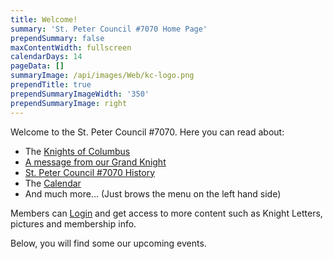 ```yaml
---
title: Welcome!
summary: 'St. Peter Council #7070 Home Page'
prependSummary: false
maxContentWidth: fullscreen
calendarDays: 14
pageData: []
summaryImage: /api/images/Web/kc-logo.png
prependTitle: true
prependSummaryImageWidth: '350'
prependSummaryImage: right
---
```


Welcome to the St. Peter Council #7070.  Here you can read about:
* The [Knights of Columbus](/Membership/WhoAreTheKnights) 
* [A message from our Grand Knight](/OurCouncil/Welcome) 
* [St. Peter Council #7070 History](OurCouncil/History)
* The [Calendar](Calendar)
* And much more... (Just brows the menu on the left hand side)

Members can [Login](auth/Login) and get access to more content such as Knight Letters, pictures and membership info.  

Below, you will find some our upcoming events.

<CalendarCards days="30" />


